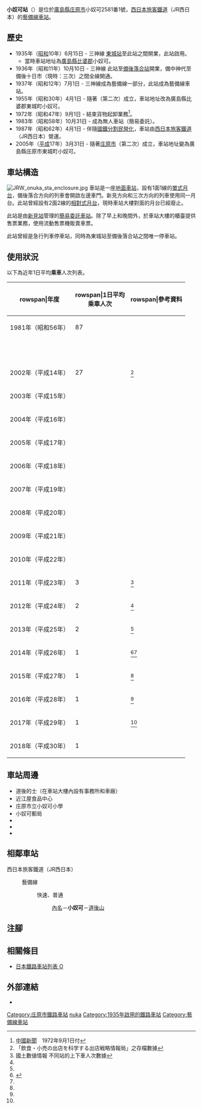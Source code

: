 {{NoteTA
|T=zh-hans:小奴可站;zh-hk:小奴可站;zh-tw:小奴可車站;
|1=zh-hans:小奴可站;zh-hk:小奴可站;zh-tw:小奴可車站;
|2=zh-hans:庄原;zh-hk:庄原;zh-tw:庄原;
}}
{{Infobox station
|公司色 = #0072bc
|站名 = 小奴可
|圖片 = JRW onuka sta.jpg
|圖片說明 = 車站大樓（2007年9月26日）
|日文原名 = 小奴可
|平假名 = おぬか
|羅馬拼音 = Onuka
|副站名 = 
|電報略號 = オヌ
|所在地 = {{JPN}}[[廣島縣|廣島縣]][[庄原市|庄原市]]{{Translink|ja|東城町}}小奴可2581番1號
|座標 = {{coord|34|59|40.51|N|133|12|40.25|E|type:railwaystation_region:JP-24|display=inline,title}}
|車站構造 = [[地面車站|地面車站]]
|月台配置 = 1面1線
|啟用年月日 = 1935年（[[昭和|昭和]]10年）6月15日
|廢站年月日 = 
|乘客人數 = 1
|上下車人次 = 
|統計年度 = 2018
|轉車 = 
|全寬備註 = [[簡易委託車站|簡易委託車站]]
|adjacent = {{Adjacent stations|system=西日本旅客鐵道|line=HP|left=內名|right=道後山|note-left=4.6km|note-mid=距離[[備中神代站|備中神代]]33.6km|note-right=4.2km}}
}}
'''小奴可站'''（{{jpn|j=小奴可駅|hg=おぬかえき|rm=Onuka eki|f=y}}）是位於[[廣島縣|廣島縣]][[庄原市|庄原市]]{{Translink|ja|東城町}}小奴可2581番1號，[[西日本旅客鐵道|西日本旅客鐵道]]（JR西日本）的[[藝備線|藝備線]][[鐵路車站|車站]]。

== 歷史 ==
* 1935年（[[昭和|昭和]]10年）6月15日 - 三神線 [[東城站_(日本)|東城站]]至此站之間開業，此站啟用。
** 當時車站地址為[[廣島縣|廣島縣]][[比婆郡|比婆郡]]{{Translink|ja|小奴可村}}小奴可。
* 1936年（昭和11年）10月10日 - 三神線 此站至[[備後落合站|備後落合站]]開業，備中神代至備後十日市（現時：三次）之間全線開通。
* 1937年（昭和12年）7月1日 - 三神線成為藝備線一部分，此站成為藝備線車站。
* 1955年（昭和30年）4月1日 - 隨著{{Translink|ja|東城町}}（第二次）成立，車站地址改為廣島縣比婆郡東城町小奴可。
* 1972年（昭和47年）9月1日 - 結束貨物起卸業務<ref>[[中國新聞_(日本)|中國新聞]]　1972年9月1日付</ref>。
* 1983年（昭和58年）10月31日 - 成為無人車站（簡易委託）。
* 1987年（昭和62年）4月1日 - 伴隨[[國鐵分割民營化|國鐵分割民營化]]，車站由[[西日本旅客鐵道|西日本旅客鐵道]]（JR西日本）營運。
* 2005年（[[平成|平成]]17年）3月31日 - 隨著[[庄原市|庄原市]]（第二次）成立，車站地址變為廣島縣庄原市東城町小奴可。

== 車站構造 ==
[[File:JRW_onuka_sta_enclosure.jpg|thumb]]
車站是一座[[地面車站|地面車站]]，設有1面1線的[[單式月台|單式月台]]，備後落合方向的列車會開啟左邊車門。新見方向和三次方向的列車使用同一月台。此站曾經設有2面2線的[[相對式月台|相對式月台]]，現時車站大樓對面的月台已經廢止。

此站是由[[新見站|新見站]]管理的[[簡易委託車站|簡易委託車站]]。除了早上和晚間外，於車站大樓的櫃臺提供售票業務，使用流動售票機販賣車票。

此站曾經是急行列車停車站，同時為東城站至備後落合站之間唯一停車站。

== 使用狀況 ==
以下為近年1日平均'''乘車'''人次列表。
{| class="wikitable" style="text-align:right;"
|-
!rowspan|年度
!rowspan|1日平均<br />乘車人次
!rowspan|參考資料
|-
|1981年（昭和56年）
|87
|
|-
| <br>
| 
| 
|-
|2002年（平成14年）
|27
|<ref>「飲食・小売の出店を科学する出店戦略情報局」之存檔數據</ref>
|-
|2003年（平成15年）
|
|
|-
|2004年（平成16年）
|
|
|-
|2005年（平成17年）
|
|
|-
|2006年（平成18年）
|
|
|-
|2007年（平成19年）
|
|
|-
|2008年（平成20年）
|
|
|-
|2009年（平成21年）
|
|
|-
|2010年（平成22年）
|
|
|-
|2011年（平成23年）
|3
|<ref name="joukou-data">國土數値情報 不同站的上下車人次數據</ref>
|-
|2012年（平成24年）
|2
|<ref name="joukou-data"/>
|-
|2013年（平成25年）
|2
|<ref name="joukou-data"/>
|-
|2014年（平成26年）
|1
|<ref>{{Cite web|title=第2期庄原市生活交通ネットワーク再編計画|url=http://www.city.shobara.hiroshima.jp/main/2017/02/seikatsukotsusaihenkeikaku.pdf|format=PDF|date=2016年3月|publisher=庄原市|accessdate=2017-09-06|language=ja|archive-date=2017-09-06|archive-url=https://web.archive.org/web/20170906091111/http://www.city.shobara.hiroshima.jp/main/2017/02/seikatsukotsusaihenkeikaku.pdf|dead-url=no}}</ref><ref name="joukou-data"/>
|-
|2015年（平成27年）
|1
|<ref name="joukou-data"/>
|-
|2016年（平成28年）
|1
|<ref name="joukou-data"/>
|-
|2017年（平成29年）
|1
|<ref name="joukou-data"/>
|-
|2018年（平成30年）
|1
|
|}

== 車站周邊 ==
* 道後的士（在車站大樓內設有事務所和車廠）
* 近江屋食品中心
* 庄原市立小奴可小學
* 小奴可郵局
* {{Translink|ja|国道314号|國道314號}}
* {{Translink|ja|広島県道236号小奴可停車場線|廣島縣道236號小奴可停車場線}}
* {{Translink|ja|広島県道448号下千鳥小奴可停車場線|廣島縣道448號下千鳥小奴可停車場線}}

== 相鄰車站 ==
; 西日本旅客鐵道（JR西日本）
: {{JR西路線記号|H|P}} 藝備線
:: {{color|#f60|■}}快速、{{color|#999|■}}普通
::: [[內名站|內名]]－'''小奴可'''－[[道後山站|道後山]]

== 注腳 ==
{{Reflist}}

== 相關條目 ==
* [[日本鐵路車站列表_O|日本鐵路車站列表 O]]

== 外部連結 ==
* {{外部連結/JR西日本車站|0650508|小奴可}}{{ja icon}}

{{藝備線}}

{{DEFAULTSORT:Onuka}}
[[Category:庄原市鐵路車站|Category:庄原市鐵路車站]]
[[Category:日本鐵路車站_O|nuka]]
[[Category:1935年啟用的鐵路車站|Category:1935年啟用的鐵路車站]]
[[Category:藝備線車站|Category:藝備線車站]]